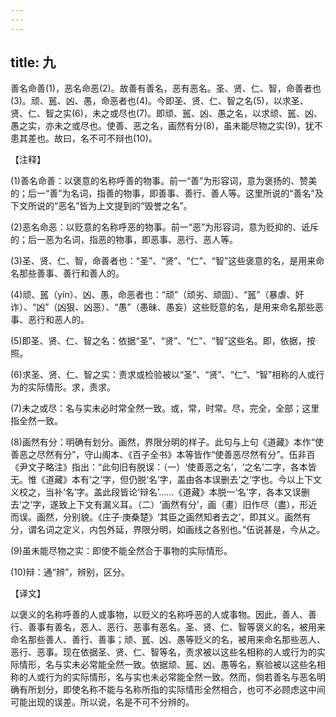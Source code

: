 ```yaml
---
---
---
```

title: 九
---



善名命善(1)，恶名命恶(2)。故善有善名，恶有恶名。圣、贤、仁、智，命善者也(3)。顽、嚚、凶、愚，命恶者也(4)。今即圣、贤、仁、智之名(5)，以求圣、贤、仁、智之实(6)，未之或尽也(7)。即顽、嚚、凶、愚之名，以求顽、嚚、凶、愚之实，亦未之或尽也。使善、恶之名，画然有分(8)，虽未能尽物之实(9)，犹不患其差也。故曰，名不可不辩也(10)。

【注释】

(1)善名命善：以褒意的名称呼善的物事。前一“善”为形容词，意为褒扬的、赞美的；后一“善”为名词，指善的物事，即善事、善行、善人等。这里所说的“善名”及下文所说的“恶名”皆为上文提到的“毁誉之名”。

(2)恶名命恶：以贬意的名称呼恶的物事。前一“恶”为形容词，意为贬抑的、诋斥的；后一恶为名词，指恶的物事，即恶事、恶行、恶人等。

(3)圣、贤、仁、智，命善者也：“圣”、“贤”、“仁”、“智”这些褒意的名，是用来命名那些善事、善行和善人的。

(4)顽、嚚（yín）、凶、愚，命恶者也：“顽”（顽劣、顽固）、“嚚”（暴虐、奸诈）、“凶”（凶狠、凶恶）、“愚”（愚昧、愚妄）这些贬意的名，是用来命名那些恶事、恶行和恶人的。

(5)即圣、贤、仁、智之名：依据“圣”、“贤”、“仁”、“智”这些名。即，依据，按照。

(6)求圣、贤、仁、智之实：责求或检验被以“圣”、“贤”、“仁”、“智”相称的人或行为的实际情形。求，责求。

(7)未之或尽：名与实未必时常全然一致。或，常，时常。尽，完全，全部；这里指全然一致。

(8)画然有分：明确有划分。画然，界限分明的样子。此句与上句《道藏》本作“使善恶之尽然有分”，守山阁本、《百子全书》本等皆作“使善恶尽然有分”。伍非百《尹文子略注》指出：“此句旧有脱误：（一）‘使善恶之名’，‘之名’二字，各本皆无。惟《道藏》本有‘之’字，但仍脱‘名’字，盖由各本误删去‘之’字也。今以上下文义校之，当补‘名’字。盖此段皆论‘辩名’……《道藏》本脱一‘名’字，各本又误删去‘之’字，遂致上下文有漏义耳。（二）‘画然有分’，画（畫）旧作尽（盡），形近而误。画然，分别貌。《庄子·庚桑楚》‘其臣之画然知者去之’，即其义。画然有分，谓名词之定义，内包外延，界限分明，如画线之各别也。”伍说甚是，今从之。

(9)虽未能尽物之实：即使不能全然合于事物的实际情形。

(10)辩：通“辨”，辨别，区分。

【译文】

以褒义的名称呼善的人或事物，以贬义的名称呼恶的人或事物。因此，善人、善行、善事有善名，恶人、恶行、恶事有恶名。圣、贤、仁、智等褒义的名，被用来命名那些善人、善行、善事；顽、嚚、凶、愚等贬义的名，被用来命名那些恶人、恶行、恶事。现在依据圣、贤、仁、智等名，责求被以这些名相称的人或行为的实际情形，名与实未必常能全然一致。依据顽、嚚、凶、愚等名，察验被以这些名相称的人或行为的实际情形，名与实也未必常能全然一致。然而，倘若善名与恶名明确有所划分，即使名称不能与名称所指的实际情形全然相合，也可不必顾虑这中间可能出现的误差。所以说，名是不可不分辨的。